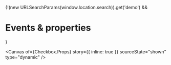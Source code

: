 
<Meta of={Checkbox} name="Events & properties" />

{!(new URLSearchParams(window.location.search)).get('demo') && <h1>Events & properties</h1>}

<Canvas
  of={Checkbox.Props}
  story={{ inline: true }}
  sourceState="shown"
  type="dynamic"
/>

<Controls of={Checkbox.Props} sort="requiredFirst" />
